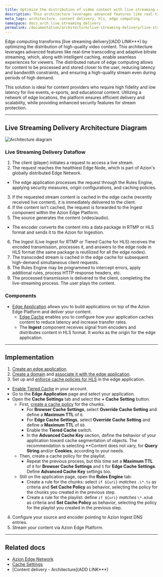 ```yaml
---
title: Optimize the distribution of video content with live streaming delivery
description: This architecture leverages advanced features like real-time transcoding and adaptive bitrate streaming, which, along with intelligent caching, enable seamless experiences for viewers.
meta_tags: architecture, content delivery, hls, edge computing
namespace: docs_arch_live_streaming_delivery
permalink: /documentation/architecture/live-streaming-delivery/live-streaming-delivery-with-hls/
---
```


Edge computing transforms [live streaming delivery](ADD LINK***) by optimizing the distribution of high-quality video content. This architecture leverages advanced features like real-time transcoding and adaptive bitrate streaming, which, along with intelligent caching, enable seamless experiences for viewers. The distributed nature of edge computing allows for content to be processed and stored closer to the user, reducing latency and bandwidth constraints, and ensuring a high-quality stream even during periods of high demand.

This solution is ideal for content providers who require high fidelity and low latency for live events, e-sports, and educational content. Utilizing a network of edge locations, the platform ensures efficient delivery and scalability, while providing enhanced security features for stream protection.

---

## Live Streaming Delivery Architecture Diagram

![Architecture diagram](assets/docs/images/uploads/diagram-live-streaming-delivery.png)

### Live Streaming Delivery Dataflow

1. The client (player) initiates a request to access a live stream.
2. The request reaches the healthiest Edge Node, which is part of Azion's globally distributed Edge Network.
- The edge application processes the request through the Rules Engine, applying security measures, origin configurations, and caching policies.
3. If the requested stream content is cached in the edge cache (recently received live content), it is immediately delivered to the client.
4. If the content isn't cached, the request is forwarded to the Ingest component within the Azion Edge Platform.
5.  The source generates the content (video/audio).
- The encoder converts the content into a data package in RTMP or HLS format and sends it to the Azion for Ingestion.
6. The Ingest (Live Ingest for RTMP or Tiered Cache for HLS) receives the encoded transmission, processes it, and answers to the edge node in HLS format (the same package is reutilized for all the edge nodes).
7. The transcoded stream is cached in the edge cache for subsequent high-demand simultaneous client requests.
8. The Rules Engine may be programmed to intercept errors, apply additional rules, process HTTP response headers, etc.
9. The processed transmission is delivered to the client, completing the live-streaming process. The user plays the content.

### Components

- [Edge Application](/en/documentation/products/build/edge-application/) allows you to build applications on top of the Azion Edge Platform and deliver your content.
  - [Edge Cache](/en/documentation/products/build/edge-application/edge-cache/) enables you to configure how your application caches content to reduce latency and increase transfer rates.
  - The **Ingest** component receives signal from encoders and distributes content in HLS format. It works as the origin for the edge application.

---

  ## Implementation

1. [Create an edge application](/en/documentation/products/guides/build/build-an-application/).
2. [Create a domain](https://www.azion.com/en/documentation/products/guides/configure-a-domain/#create-a-domain-with-azion) and [associate it with the edge application](/en/documentation/products/guides/configure-a-domain/#link-a-custom-domain-to-your-application).
3. Set up and [enforce cache policies for HLS](/en/documentation/products/build/edge-application/rules-engine/#enforce-hls-cache) in the edge application.
- [Enable Tiered Cache](/en/documentation/products/guides/billing-and-subscriptions/) in your account.
- Go to the **Edge Application** page and select your application.
- Open the **Cache Settings** tab and select the **+ Cache Setting** button.
    - First, [create a cache policy](/en/documentation/products/build/edge-application/cache-settings/) for the chunks.
        - For **Browser Cache Settings**, select **Override Cache Setting** and define a **Maximum TTL** of `0`.
        - For **Edge Cache Settings**, select **Override Cache Setting** and define a **Maximum TTL** of `60`.
        - Enable the **Tiered Cache** switch.
        - In the **Advanced Cache Key** section, define the behavior of your application toward cache segmentation of objects. The recommendation is selecting **Content does not vary, for **Query String** and/or **Cookies**, according to your needs.
    - Then, create a cache policy for the playlist.
        - Repeat the previous process, but this time set a **Maximum TTL** of `0` for **Browser Cache Settings** and `5` for **Edge Cache Settings**. Define **Advanced Cache Key** settings too.
    - Still on the application page, open the **Rules Engine** tab:
        - Create a rule for the chunks: select `if ${uri}` *matches* `.\*.ts` as criteria and **Set Cache Policy** as behavior, selecting the policy for the chunks you created in the previous step.
        - Create a rule for the playlist: define `if ${uri}` *matches* `\*.m3u8` as criteria and **Set Cache Policy** as behavior, selecting the policy for the playlist you created in the previous step.
4.  Configure your source and encoder pointing to Azion Ingest DNS entries.
5.  Stream your content via Azion Edge Platform.

---

## Related docs

- [Azion Edge Network](https://www.azion.com/en/products/edge-network/)
- [Cache Settings](/en/documentation/products/build/edge-application/cache-settings/)
- [Content delivery - Architecture](ADD LINK***)
